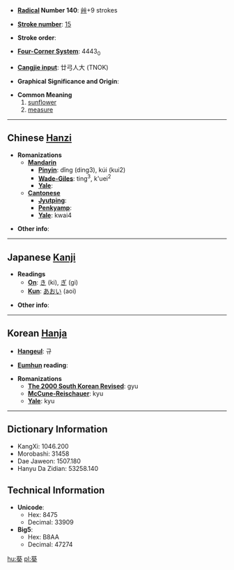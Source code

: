 * '''[[Wiktionary:Chinese radical index| Radical]] Number 140''': [[Wiktionary:Chinese radical index 艸|艸]]+9 strokes

* '''[[Wiktionary:Chinese total strokes index|Stroke number]]''': [[Wiktionary:Chinese total strokes index 15|15]]

* '''Stroke order''': 

* '''[[Wiktionary:Chinese four corner index|Four-Corner System]]''': 4443<sub>0</sub>

* '''[[Wiktionary:Chinese Cangjie index|Cangjie input]]''': 廿弓人大 (TNOK)

* '''Graphical Significance and Origin''': 

* '''Common Meaning'''
*#[[sunflower]]
*# [[measure]]


----

== Chinese [[Hanzi]] ==

* '''Romanizations'''
** '''[[Mandarin]]'''
*** '''[[Pinyin]]''': dǐng (ding3), kúi (kui2)
*** '''[[Wade-Giles]]''': ting<sup>3</sup>, k'uei<sup>2</sup>
*** '''[[Yale]]''': 
** '''[[Cantonese]]'''
*** '''[[Jyutping]]''':
*** '''[[Penkyamp]]''': 
*** '''[[Yale]]''': kwai4

* '''Other info''': 

----

== Japanese [[Kanji]] ==

* '''Readings'''
** '''[[On]]''': [[き]] (ki), [[ぎ]] (gi)
** '''[[Kun]]''': [[あおい]] (aoi)

* '''Other info''':  

----

== Korean [[Hanja]] ==

* '''[[Hangeul]]''': 규

* '''[[Eumhun]] reading''': 

* '''Romanizations'''
** '''[[The 2000 South Korean Revised Romanization|The 2000 South Korean Revised]]''': gyu
** '''[[McCune-Reischauer]]''': kyu
** '''[[Yale]]''': kyu

----

== Dictionary Information ==

* KangXi: 1046.200
* Morobashi: 31458
* Dae Jaweon: 1507.180
* Hanyu Da Zidian: 53258.140

== Technical Information ==

* '''Unicode''':
** Hex: 8475
** Decimal: 33909
* '''Big5''':
** Hex: B8AA
** Decimal: 47274

[[hu:葵]]
[[pl:葵]]